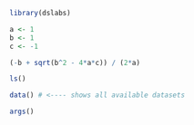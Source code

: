 
```r
library(dslabs)
```


```r
a <- 1
b <- 1
c <- -1

(-b + sqrt(b^2 - 4*a*c)) / (2*a)
```

```r
ls()
```


```r
data() # <---- shows all available datasets
```

```r
args()
```


